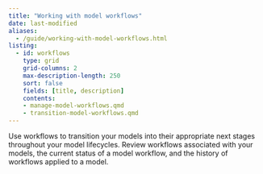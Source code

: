 ```yaml
---
title: "Working with model workflows"
date: last-modified
aliases:
  - /guide/working-with-model-workflows.html
listing:
  - id: workflows
    type: grid
    grid-columns: 2
    max-description-length: 250
    sort: false
    fields: [title, description]
    contents:
    - manage-model-workflows.qmd
    - transition-model-workflows.qmd
---
```


Use workflows to transition your models into their appropriate next stages throughout your model lifecycles. Review workflows associated with your models, the current status of a model workflow, and the history of workflows applied to a model.

:::{#workflows}
:::